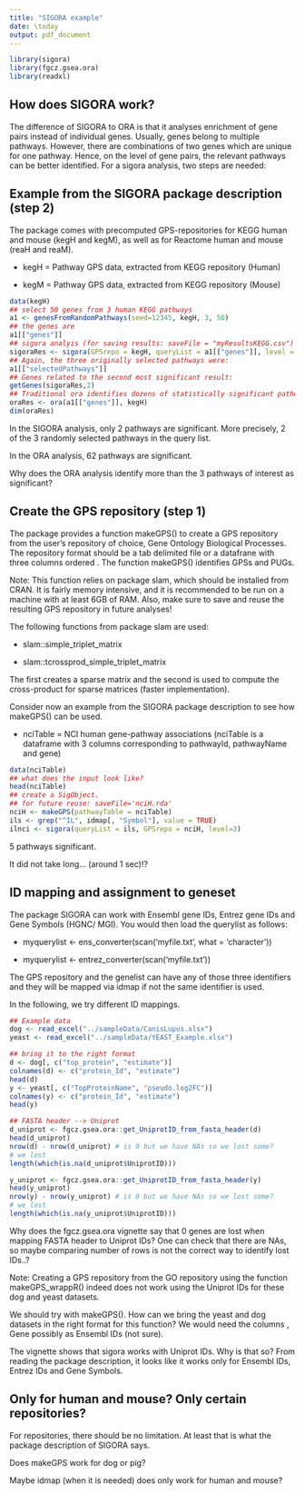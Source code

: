 ```yaml
---
title: "SIGORA example"
date: \today
output: pdf_document
---
```


```r
library(sigora)
library(fgcz.gsea.ora)
library(readxl)
```



## How does SIGORA work?

The difference of SIGORA to ORA is that it analyses enrichment of gene pairs instead of individual genes. Usually, genes belong to multiple pathways. However, there are combinations of two genes which are unique for one pathway. Hence, on the level of gene pairs, the relevant pathways can be better identified. For a sigora analysis, two steps are needed:

\begin{enumerate}
\item Identify the so-called gene pair signatures (unique for one pathway), \emph{i.e.} a pair of genes with a weight.
\item Perform an ORA on these signatures, \emph{i.e.} determine which pathways are significantly overrepresented (hypergeometric distribution, pay attention to multiple testing).
\end{enumerate}


## Example from the SIGORA package description (step 2)

The package comes with precomputed GPS-repositories for KEGG human and mouse (kegH and kegM), as well as for Reactome human and mouse (reaH and
reaM).  

- kegH = Pathway GPS data, extracted from KEGG repository (Human)

- kegM = Pathway GPS data, extracted from KEGG repository (Mouse)

```r
data(kegH)
## select 50 genes from 3 human KEGG pathways
a1 <- genesFromRandomPathways(seed=12345, kegH, 3, 50)
## the genes are
a1[["genes"]]
## sigora analyis (for saving results: saveFile = "myResultsKEGG.csv")
sigoraRes <- sigora(GPSrepo = kegH, queryList = a1[["genes"]], level = 4)
## Again, the three originally selected pathways were:
a1[["selectedPathways"]]
## Genes related to the second most significant result:
getGenes(sigoraRes,2)
## Traditional ora identifies dozens of statistically significant pathways!
oraRes <- ora(a1[["genes"]], kegH)
dim(oraRes)
```

In the SIGORA analysis, only 2 pathways are significant. More precisely, 2 of the 3 randomly selected pathways in the query list.

In the ORA analysis, 62 pathways are significant.

\textbf{Question:} Why does the ORA analysis identify more than the 3 pathways of interest as significant?


## Create the GPS repository (step 1)

The package provides a function makeGPS() to create a GPS repository from the user's repository of choice, \emph{e.g.} Gene Ontology Biological Processes. The repository format should be a tab delimited file or a datafrane with three columns ordered \textbf{PathwayID, PathwayName, Gene}. The function makeGPS() identifies GPSs and PUGs. 

Note: This function relies on package slam, which should be installed from CRAN. It is fairly memory intensive, and it is recommended to be run on a machine with at least 6GB of RAM. Also, make sure to save and reuse the resulting GPS repository in future analyses!

The following functions from package slam are used: 

- slam::simple_triplet_matrix

- slam::tcrossprod_simple_triplet_matrix

The first creates a sparse matrix and the second is used to compute the cross-product for sparse matrices (faster implementation).

Consider now an example from the SIGORA package description to see how makeGPS() can be used.

- nciTable = NCI human gene-pathway associations (nciTable is a dataframe
with 3 columns corresponding to pathwayId, pathwayName and gene)

```r
data(nciTable)
## what does the input look like?
head(nciTable)
## create a SigObject.
## for future reuse: saveFile='nciH.rda'
nciH <- makeGPS(pathwayTable = nciTable)
ils <- grep("^IL", idmap[, "Symbol"], value = TRUE)
ilnci <- sigora(queryList = ils, GPSrepo = nciH, level=3)
```

5 pathways significant.

It did not take long... (around 1 sec)!?


## ID mapping and assignment to geneset

The package SIGORA can work with Ensembl gene IDs, Entrez gene IDs and Gene Symbols (HGNC/ MGI). You would then load the querylist as follows:

- myquerylist <- ens_converter(scan(‘myfile.txt’, what = ‘character’))

- myquerylist <- entrez_converter(scan(‘myfile.txt’))

The GPS repository and the genelist can have any of those three identifiers and they will be mapped via idmap if not the same identifier is used.

In the following, we try different ID mappings.

```r
## Example data
dog <- read_excel("../sampleData/CanisLupus.xlsx")
yeast <- read_excel("../sampleData/YEAST_Example.xlsx")

## bring it to the right format
d <- dog[, c("top_protein", "estimate")]
colnames(d) <- c("protein_Id", "estimate")
head(d)
y <- yeast[, c("TopProteinName", "pseudo.log2FC")]
colnames(y) <- c("protein_Id", "estimate")
head(y)

## FASTA header --> Uniprot
d_uniprot <- fgcz.gsea.ora::get_UniprotID_from_fasta_header(d)
head(d_uniprot)
nrow(d) - nrow(d_uniprot) # is 0 but we have NAs so we lost some?
# we lost
length(which(is.na(d_uniprot$UniprotID)))

y_uniprot <- fgcz.gsea.ora::get_UniprotID_from_fasta_header(y)
head(y_uniprot)
nrow(y) - nrow(y_uniprot) # is 0 but we have NAs so we lost some?
# we lost
length(which(is.na(y_uniprot$UniprotID)))
```

\textbf{Question:} Why does the fgcz.gsea.ora vignette say that $0$ genes are lost when mapping FASTA header to Uniprot IDs? One can check that there are NAs, so maybe comparing number of rows is not the correct way to identify lost IDs..?

Note: Creating a GPS repository from the GO repository using the function makeGPS_wrappR() indeed does not work using the Uniprot IDs for these dog and yeast datasets.

\textbf{Question:} We should try with makeGPS(). How can we bring the yeast and dog datasets in the right format for this function? We would need the columns \textbf{PathwayID, PathwayName, Gene}, Gene possibly as Ensembl IDs (not sure).

\textbf{Question:} The vignette shows that sigora works with Uniprot IDs. Why is that so? From reading the package description, it looks like it works only for Ensembl IDs, Entrez IDs and Gene Symbols.


## Only for human and mouse? Only certain repositories?

For repositories, there should be no limitation. At least that is what the package description of SIGORA says.

Does makeGPS work for dog or pig?

Maybe idmap (when it is needed) does only work for human and mouse?


